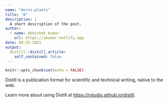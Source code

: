 ```yaml
---
name: "morni-plants"
title: "A"
description: |
  A short description of the post.
author:
  - name: Abhishek Kumar
    url: https://akumar.netlify.app
date: 08-25-2021
output:
  distill::distill_article:
    self_contained: false
---
```



```r
knitr::opts_chunk$set(echo = FALSE)
```

Distill is a publication format for scientific and technical writing, native to the web.

Learn more about using Distill at <https://rstudio.github.io/distill>.


